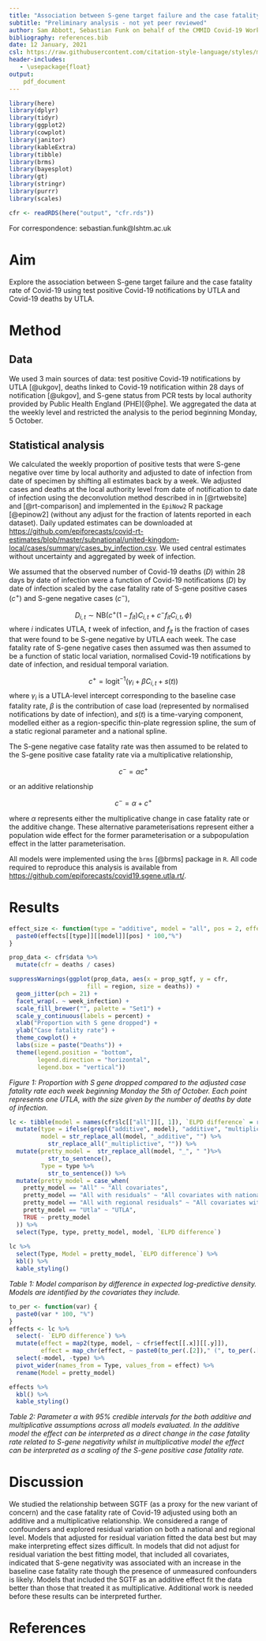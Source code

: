 ```yaml
---
title: "Association between S-gene target failure and the case fatality rate of Covid-19"
subtitle: "Preliminary analysis - not yet peer reviewed"
author: Sam Abbott, Sebastian Funk on behalf of the CMMID Covid-19 Working Group
bibliography: references.bib
date: 12 January, 2021
csl: https://raw.githubusercontent.com/citation-style-language/styles/master/apa-numeric-superscript-brackets.csl
header-includes:
   - \usepackage{float}
output:
    pdf_document
---
```


```r
library(here)
library(dplyr)
library(tidyr)
library(ggplot2)
library(cowplot)
library(janitor)
library(kableExtra)
library(tibble)
library(brms)
library(bayesplot)
library(gt)
library(stringr)
library(purrr)
library(scales)

cfr <- readRDS(here("output", "cfr.rds"))
```

For correspondence: sebastian.funk@lshtm.ac.uk

# Aim 

Explore the association between S-gene target failure and the case fatality rate of Covid-19 using test positive Covid-19 notifications by UTLA and Covid-19 deaths by UTLA.

# Method

## Data

We used 3 main sources of data: test positive Covid-19 notifications by UTLA [@ukgov], deaths linked to Covid-19 notification within 28 days of notification [@ukgov], and S-gene status from PCR tests by local authority provided by Public Health England (PHE)[@phe]. We aggregated the data at the weekly level and restricted the analysis to the period beginning Monday, 5 October.

## Statistical analysis

We calculated the weekly proportion of positive tests that were S-gene negative over time by local authority and adjusted to date of infection from date of specimen by shifting all estimates back by a week. We adjusted cases and deaths at the local authority level from date of notification to date of infection using the deconvolution method described in in [@rtwebsite] and [@rt-comparison] and implemented in the `EpiNow2` R package [@epinow2] (without any adjust for the fraction of latents reported in each dataset). Daily updated estimates can be downloaded at [https://github.com/epiforecasts/covid-rt-estimates/blob/master/subnational/united-kingdom-local/cases/summary/cases_by_infection.csv](https://github.com/epiforecasts/covid-rt-estimates/blob/master/subnational/united-kingdom-local/cases/summary/cases_by_infection.csv). We used central estimates without uncertainty and aggregated by week of infection.

We assumed that the observed number of Covid-19 deaths ($D$) within 28 days by date of infection were a function of Covid-19 notifications ($D$) by date of infection scaled by the case fatality rate of S-gene positive cases ($c^+$) and S-gene negative cases ($c^-$), 

$$D_{i,t} \sim \mathrm{NB}\left(c^{+}\left(1-f_{it}\right)C_{i,t} + c^{-}f_{it}C_{i,t},  \phi \right)$$
where $i$ indicates UTLA, $t$ week of infection, and $f_{it}$ is the fraction of cases that were found to be S-gene negative by UTLA each week. The case fatality rate of S-gene negative cases then assumed was then assumed to be a function of static local variation, normalised Covid-19 notifications by date of infection, and residual temporal variation.

$$c^{+} = \mathrm{logit}^{-1}\left(\gamma_i + \beta C_{i,t} + s(t) \right)$$
where $\gamma_i$ is a UTLA-level intercept corresponding to the baseline case fatality rate, $\beta$ is the contribution of case load (represented by normalised notifications by date of infection), and $s(t)$ is a time-varying component, modelled either as a region-specific thin-plate regression spline, the sum of a static regional parameter and a national spline. 

The S-gene negative case fatality rate was then assumed to be related to the S-gene positive case fatality rate via a multiplicative relationship,

$$c^{-} = \alpha c^{+}$$ 

or an additive relationship 

$$c^{-} = \alpha + c^{+}$$

where $\alpha$ represents either the multiplicative change in case fatality rate or the additive change. These alternative parameterisations represent either a population wide effect for the former parameterisation or a subpopulation effect in the latter parameterisation.  

All models were implemented using the `brms` [@brms] package in `R`. All code required to reproduce this analysis is available from [https://github.com/epiforecasts/covid19.sgene.utla.rt/](https://github.com/epiforecasts/covid19.sgene.utla.rt/).

# Results

```r
effect_size <- function(type = "additive", model = "all", pos = 2, effects = cfr$effect) {
  paste0(effects[[type]][[model]][pos] * 100,"%")
}
```

```r
prop_data <- cfr$data %>% 
  mutate(cfr = deaths / cases)

suppressWarnings(ggplot(prop_data, aes(x = prop_sgtf, y = cfr,
                      fill = region, size = deaths)) +
  geom_jitter(pch = 21) +
  facet_wrap(. ~ week_infection) +
  scale_fill_brewer("", palette = "Set1") +
  scale_y_continuous(labels = percent) + 
  xlab("Proportion with S gene dropped") +
  ylab("Case fatality rate") +
  theme_cowplot() +
  labs(size = paste("Deaths")) +
  theme(legend.position = "bottom",
        legend.direction = "horizontal",
        legend.box = "vertical"))
```

*Figure 1: Proportion with S gene dropped compared to the adjusted case fatality rate each week beginning Monday the 5th of October. Each point represents one UTLA, with the size given by the number of deaths by date of infection.*

```r
lc <- tibble(model = names(cfr$lc[["all"]][, 1]), `ELPD difference` = round(cfr$lc[["all"]][, "elpd_diff"], 2)) %>% 
  mutate(type = ifelse(grepl("additive", model), "additive", "multiplicative"),
         model = str_replace_all(model, "_additive", "") %>% 
           str_replace_all("_multiplictive", "")) %>% 
  mutate(pretty_model =  str_replace_all(model, "_", " ")%>% 
           str_to_sentence(),
         Type = type %>% 
           str_to_sentence()) %>% 
  mutate(pretty_model = case_when(
    pretty_model == "All" ~ "All covariates",
    pretty_model == "All with residuals" ~ "All covariates with national time-varying",
    pretty_model == "All with regional residuals" ~ "All covariates with regional time-varying", 
    pretty_model == "Utla" ~ "UTLA",
    TRUE ~ pretty_model
  )) %>% 
  select(Type, type, pretty_model, model, `ELPD difference`)
  
lc %>%
  select(Type, Model = pretty_model, `ELPD difference`) %>% 
  kbl() %>%
  kable_styling()
```
*Table 1: Model comparison by difference in expected log-predictive density. Models are identified by the covariates they include.*


```r
to_per <- function(var) {
  paste0(var * 100, "%")
}
effects <- lc %>% 
  select(- `ELPD difference`) %>% 
  mutate(effect = map2(type, model, ~ cfr$effect[[.x]][[.y]]),
         effect = map_chr(effect, ~ paste0(to_per(.[2])," (", to_per(.[1]), ", ", to_per(.[3]), ")"))) %>% 
  select(-model, -type) %>% 
  pivot_wider(names_from = Type, values_from = effect) %>% 
  rename(Model = pretty_model)

effects %>%
  kbl() %>%
  kable_styling()
```
*Table 2: Parameter $\alpha$ with 95% credible intervals for the both additive and multiplicative assumptions across all models evaluated. In the additive model the effect can be interpreted as a direct change in the case fatality rate related to S-gene negativity whilst in multiplicative model the effect can be interpreted as a scaling of the S-gene positive case fatality rate.*

# Discussion

We studied the relationship between SGTF (as a proxy for the new variant of concern) and the case fatality rate of Covid-19 adjusted using both an additive and a multiplicative relationship. We considered a range of confounders and explored residual variation on both a national and regional level. Models that adjusted for residual variation fitted the data best but may make interpreting effect sizes difficult. In models that did not adjust for residual variation the best fitting model, that included all covariates, indicated that S-gene negativity was associated with an increase in the baseline case fatality rate though the presence of unmeasured confounders is likely. Models that included the SGTF as an additive effect fit the data better than those that treated it as multiplicative. Additional work is needed before these results can be interpreted further. 

# References

<div id = 'refs'></div>
